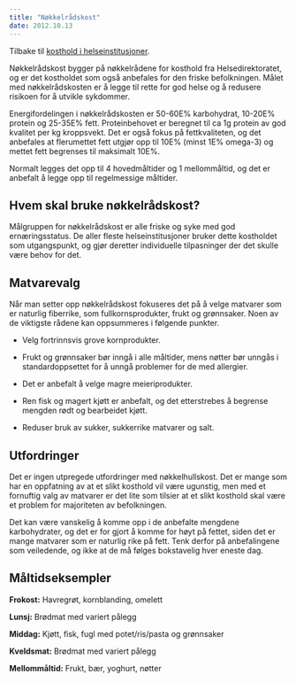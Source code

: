 ```yaml
---
title: "Nøkkelrådskost"
date: 2012.10.13
---
```


Tilbake til [kosthold i helseinstitusjoner](../../kosthold-institusjoner.qmd "Kosthold i helseinstitusjoner").

Nøkkelrådskost bygger på nøkkelrådene for kosthold fra Helsedirektoratet, og er det kostholdet som også anbefales for den friske befolkningen. Målet med nøkkelrådskosten er å legge til rette for god helse og å redusere risikoen for å utvikle sykdommer. 

Energifordelingen i nøkkelrådskosten er 50-60E% karbohydrat, 10-20E% protein og 25-35E% fett. Proteinbehovet er beregnet til ca 1g protein av god kvalitet per kg kroppsvekt. Det er også fokus på fettkvaliteten, og det anbefales at flerumettet fett utgjør opp til 10E% (minst 1E% omega-3) og mettet fett begrenses til maksimalt 10E%.

Normalt legges det opp til 4 hovedmåltider og 1 mellommåltid, og det er anbefalt å legge opp til regelmessige måltider.

## **Hvem skal bruke nøkkelrådskost?**

Målgruppen for nøkkelrådskost er alle friske og syke med god ernæringsstatus. De aller fleste helseinstitusjoner bruker dette kostholdet som utgangspunkt, og gjør deretter individuelle tilpasninger der det skulle være behov for det.

## Matvarevalg

Når man setter opp nøkkelrådskost fokuseres det på å velge matvarer som er naturlig fiberrike, som fullkornsprodukter, frukt og grønnsaker. Noen av de viktigste rådene kan oppsummeres i følgende punkter.

-   Velg fortrinnsvis grove kornprodukter.

-   Frukt og grønnsaker bør inngå i alle måltider, mens nøtter bør unngås i standardoppsettet for å unngå problemer for de med allergier.

-   Det er anbefalt å velge magre meieriprodukter.

-   Ren fisk og magert kjøtt er anbefalt, og det etterstrebes å begrense mengden rødt og bearbeidet kjøtt.

-   Reduser bruk av sukker, sukkerrike matvarer og salt.

## Utfordringer

Det er ingen utpregede utfordringer med nøkkelhullskost. Det er mange som har en oppfatning av at et slikt kosthold vil være ugunstig, men med et fornuftig valg av matvarer er det lite som tilsier at et slikt kosthold skal være et problem for majoriteten av befolkningen.

Det kan være vanskelig å komme opp i de anbefalte mengdene karbohydrater, og det er for gjort å komme for høyt på fettet, siden det er mange matvarer som er naturlig rike på fett. Tenk derfor på anbefalingene som veiledende, og ikke at de må følges bokstavelig hver eneste dag.

## Måltidseksempler

**Frokost:** Havregrøt, kornblanding, omelett

**Lunsj:** Brødmat med variert pålegg

**Middag:** Kjøtt, fisk, fugl med potet/ris/pasta og grønnsaker

**Kveldsmat:** Brødmat med variert pålegg

**Mellommåltid:** Frukt, bær, yoghurt, nøtter
